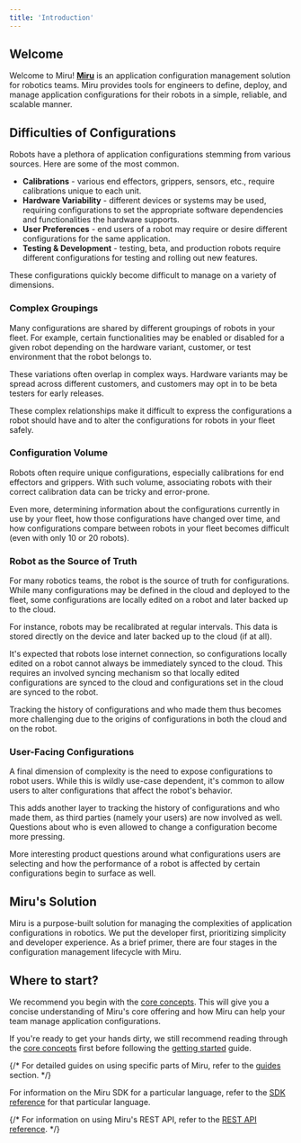 ```yaml
---
title: 'Introduction'
---
```



## Welcome
Welcome to Miru! **[Miru](https://configs.miruml.com/configs)** is an application configuration management solution for robotics teams. Miru provides tools for engineers to define, deploy, and manage application configurations for their robots in a simple, reliable, and scalable manner.

## Difficulties of Configurations
Robots have a plethora of application configurations stemming from various sources. Here are some of the most common.

- **Calibrations** - various end effectors, grippers, sensors, etc., require calibrations unique to each unit.
- **Hardware Variability** - different devices or systems may be used, requiring configurations to set the appropriate software dependencies and functionalities the hardware supports.
- **User Preferences** - end users of a robot may require or desire different configurations for the same application.
- **Testing & Development** - testing, beta, and production robots require different configurations for testing and rolling out new features.

These configurations quickly become difficult to manage on a variety of dimensions.

### Complex Groupings
Many configurations are shared by different groupings of robots in your fleet. For example, certain functionalities may be enabled or disabled for a given robot depending on the hardware variant, customer, or test environment that the robot belongs to. 

These variations often overlap in complex ways. Hardware variants may be spread across different customers, and customers may opt in to be beta testers for early releases. 

These complex relationships make it difficult to express the configurations a robot should have and to alter the configurations for robots in your fleet safely. 

### Configuration Volume
Robots often require unique configurations, especially calibrations for end effectors and grippers. With such volume, associating robots with their correct calibration data can be tricky and error-prone. 

Even more, determining information about the configurations currently in use by your fleet, how those configurations have changed over time, and how configurations compare between robots in your fleet becomes difficult (even with only 10 or 20 robots). 

### Robot as the Source of Truth
For many robotics teams, the robot is the source of truth for configurations. While many configurations may be defined in the cloud and deployed to the fleet, some configurations are locally edited on a robot and later backed up to the cloud. 

For instance, robots may be recalibrated at regular intervals. This data is stored directly on the device and later backed up to the cloud (if at all). 

It's expected that robots lose internet connection, so configurations locally edited on a robot cannot always be immediately synced to the cloud. This requires an involved syncing mechanism so that locally edited configurations are synced to the cloud and configurations set in the cloud are synced to the robot. 

Tracking the history of configurations and who made them thus becomes more challenging due to the origins of configurations in both the cloud and on the robot.

### User-Facing Configurations
A final dimension of complexity is the need to expose configurations to robot users. While this is wildly use-case dependent, it's common to allow users to alter configurations that affect the robot's behavior.

This adds another layer to tracking the history of configurations and who made them, as third parties (namely your users) are now involved as well. Questions about who is even allowed to change a configuration become more pressing. 

More interesting product questions around what configurations users are selecting and how the performance of a robot is affected by certain configurations begin to surface as well.

## Miru's Solution
Miru is a purpose-built solution for managing the complexities of application configurations in robotics. We put the developer first, prioritizing simplicity and developer experience. As a brief primer, there are four stages in the configuration management lifecycle with Miru.

<MiruWorkflowOverview />

## Where to start?

We recommend you begin with the [core concepts](/pages/core-concepts). This will give you a concise understanding of Miru's core offering and how Miru can help your team manage application configurations. 

If you're ready to get your hands dirty, we still recommend reading through the [core concepts](/pages/core-concepts) first before following the [getting started](/pages/getting-started) guide.

{/* For detailed guides on using specific parts of Miru, refer to the [guides](/pages/guides) section. */}

For information on the Miru SDK for a particular language, refer to the [SDK reference](/pages/sdk-reference) for that particular language.

{/* For information on using Miru's REST API, refer to the [REST API reference](/api-reference). */}